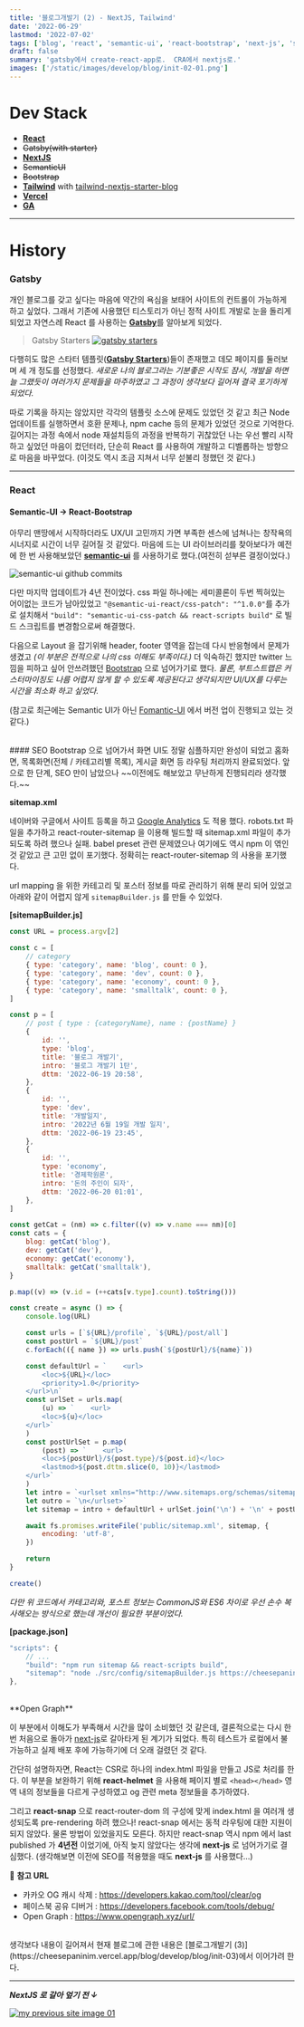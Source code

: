 ```yaml
---
title: '블로그개발기 (2) - NextJS, Tailwind'
date: '2022-06-29'
lastmod: '2022-07-02'
tags: ['blog', 'react', 'semantic-ui', 'react-bootstrap', 'next-js', 'sitemap.xml']
draft: false
summary: 'gatsby에서 create-react-app로.  CRA에서 nextjs로.'
images: ['/static/images/develop/blog/init-02-01.png']
---
```


# Dev Stack

-   [**React**](https://ko.reactjs.org/)
-   ~~Gatsby(with starter)~~
-   [**NextJS**](https://nextjs.org/)
-   ~~SemanticUI~~
-   ~~Bootstrap~~
-   [**Tailwind**](https://tailwindcss.com/) with [tailwind-nextjs-starter-blog](https://github.com/timlrx/tailwind-nextjs-starter-blog)
-   [**Vercel**](https://vercel.com/)
-   [**GA**](https://analytics.google.com/)

---

# History

### Gatsby

개인 블로그를 갖고 싶다는 마음에 약간의 욕심을 보태어 사이트의 컨트롤이 가능하게 하고 싶었다.
그래서 기존에 사용했던 티스토리가 아닌 정적 사이트 개발로 눈을 돌리게 되었고 자연스레 React 를 사용하는 [**Gatsby**](https://www.gatsbyjs.com/)를 알아보게 되었다.

> Gatsby Starters
> [![gatsby starters](/static/images/develop/blog/init-02-01.png)](https://www.gatsbyjs.com/starters/#Blog)

다행히도 많은 스타터 템플릿([**Gatsby Starters**](https://www.gatsbyjs.com/starters/#Blog))들이 존재했고 데모 페이지를 둘러보며 세 개 정도를 선정했다.
_새로운 나의 블로그라는 기분좋은 시작도 잠시, 개발을 하면 늘 그랬듯이 여러가지 문제들을 마주하였고 그 과정이 생각보다 길어져 결국 포기하게 되었다._

따로 기록을 하지는 않았지만 각각의 템플릿 소스에 문제도 있었던 것 같고 최근 Node 업데이트를 실행하면서 호환 문제나, npm cache 등의 문제가 있었던 것으로 기억한다.
길어지는 과정 속에서 node 재설치등의 과정을 반복하기 귀찮았던 나는 우선 빨리 시작하고 싶었던 마음이 컸던터라, 단순히 React 를 사용하여 개발하고 디벨롭하는 방향으로 마음을 바꾸었다.
(이것도 역시 조금 지쳐서 너무 섣불리 정했던 것 같다.)

---

### React

#### Semantic-UI → React-Bootstrap

아무리 맨땅에서 시작하더라도 UX/UI 고민까지 가면 부족한 센스에 넘쳐나는 창작욕의 시너지로 시간이 너무 길어질 것 같았다.
마음에 드는 UI 라이브러리를 찾아보다가 예전에 한 번 사용해보았던 **[semantic-ui](https://semantic-ui.com/)** 를 사용하기로 했다.(여전히 섣부른 결정이었다.)

![semantic-ui github commits](/static/images/develop/blog/init-02-02.png)

다만 마지막 업데이트가 4년 전이었다. css 파일 하나에는 세미콜론이 두번 찍혀있는 어이없는 코드가 남아있었고 `"@semantic-ui-react/css-patch": "^1.0.0"`를 추가로 설치해서 `"build": "semantic-ui-css-patch && react-scripts build"` 로 빌드 스크립트를 변경함으로써 해결했다.

다음으로 Layout 을 잡기위해 header, footer 영역을 잡는데 다시 반응형에서 문제가 생겼고 _(이 부분은 전적으로 나의 css 이해도 부족이다.)_ 더 익숙하긴 했지만 twitter 느낌을 피하고 싶어 안쓰려했던 [Bootstrap](https://react-bootstrap.github.io/) 으로 넘어가기로 했다.
_물론, 부트스트랩은 커스터마이징도 나름 어렵지 않게 할 수 있도록 제공된다고 생각되지만 UI/UX를 다루는 시간을 최소화 하고 싶었다._

(참고로 최근에는 Semantic UI가 아닌 [Fomantic-UI](https://fomantic-ui.com/) 에서 버전 업이 진행되고 있는 것 같다.)

<br />
#### SEO Bootstrap 으로 넘어가서 화면 UI도 정말 심플하지만 완성이 되었고 홈화면, 목록화면(전체 / 카테고리별
목록), 게시글 화면 등 라우팅 처리까지 완료되었다. 앞으로 한 단계, SEO 만이 남았으나 ~~이전에도 해보았고
무난하게 진행되리라 생각했다.~~

**sitemap.xml**

네이버와 구글에서 사이트 등록을 하고 [Google Analytics](https://analytics.google.com/) 도 적용 했다. robots.txt 파일을 추가하고 react-router-sitemap 을 이용해 빌드할 때 sitemap.xml 파일이 추가되도록 하려 했으나 실패. babel preset 관련 문제였으나 여기에도 역시 npm 이 엮인 것 같았고 큰 고민 없이 포기했다. 정확히는 react-router-sitemap 의 사용을 포기했다.

url mapping 을 위한 카테고리 및 포스터 정보를 따로 관리하기 위해 분리 되어 있었고 아래와 같이 어렵지 않게 `sitemapBuilder.js` 를 만들 수 있었다.

**[sitemapBuilder.js]**

```javascript
const URL = process.argv[2]

const c = [
    // category
    { type: 'category', name: 'blog', count: 0 },
    { type: 'category', name: 'dev', count: 0 },
    { type: 'category', name: 'economy', count: 0 },
    { type: 'category', name: 'smalltalk', count: 0 },
]

const p = [
    // post { type : {categoryName}, name : {postName} }
    {
        id: '',
        type: 'blog',
        title: '블로그 개발기',
        intro: '블로그 개발기 1탄',
        dttm: '2022-06-19 20:58',
    },
    {
        id: '',
        type: 'dev',
        title: '개발일지',
        intro: '2022년 6월 19일 개발 일지',
        dttm: '2022-06-19 23:45',
    },
    {
        id: '',
        type: 'economy',
        title: '경제학원론',
        intro: '돈의 주인이 되자',
        dttm: '2022-06-20 01:01',
    },
]

const getCat = (nm) => c.filter((v) => v.name === nm)[0]
const cats = {
    blog: getCat('blog'),
    dev: getCat('dev'),
    economy: getCat('economy'),
    smalltalk: getCat('smalltalk'),
}

p.map((v) => (v.id = (++cats[v.type].count).toString()))

const create = async () => {
    console.log(URL)

    const urls = [`${URL}/profile`, `${URL}/post/all`]
    const postUrl = `${URL}/post`
    c.forEach(({ name }) => urls.push(`${postUrl}/${name}`))

    const defaultUrl = `    <url>
        <loc>${URL}</loc>
        <priority>1.0</priority>
    </url>\n`
    const urlSet = urls.map(
        (u) => `    <url>
        <loc>${u}</loc>
    </url>`
    )
    const postUrlSet = p.map(
        (post) => `    <url>
        <loc>${postUrl}/${post.type}/${post.id}</loc>
        <lastmod>${post.dttm.slice(0, 10)}</lastmod>
    </url>`
    )
    let intro = `<urlset xmlns="http://www.sitemaps.org/schemas/sitemap/0.9">\n`
    let outro = `\n</urlset>`
    let sitemap = intro + defaultUrl + urlSet.join('\n') + '\n' + postUrlSet.join('\n') + outro

    await fs.promises.writeFile('public/sitemap.xml', sitemap, {
        encoding: 'utf-8',
    })

    return
}

create()
```

_다만 위 코드에서 카테고리와, 포스트 정보는 CommonJS와 ES6 차이로 우선 손수 복사해오는 방식으로 했는데 개선이 필요한 부분이었다._

**[package.json]**

```javascript
"scripts": {
    // ...
    "build": "npm run sitemap && react-scripts build",
    "sitemap": "node ./src/config/sitemapBuilder.js https://cheesepaninim.netlify.app"
},
```

<br />
**Open Graph**

이 부분에서 이해도가 부족해서 시간을 많이 소비했던 것 같은데, 결론적으로는 다시 한 번 처음으로 돌아가 [next-js](https://nextjs.org/)로 갈아타게 된 계기가 되었다.
특히 테스트가 로컬에서 불가능하고 실제 배포 후에 가능하기에 더 오래 걸렸던 것 같다.

간단히 설명하자면, React는 CSR로 하나의 index.html 파일을 만들고 JS로 처리를 한다.
이 부분을 보완하기 위해 **react-helmet** 을 사용해 페이지 별로 `<head></head>` 영역 내의 정보들을 다르게 구성하였고 og 관련 meta 정보들을 추가하였다.

그리고 **react-snap** 으로 react-router-dom 의 구성에 맞게 index.html 을 여러개 생성되도록 pre-rendering 하려 했으나! react-snap 에서는 동적 라우팅에 대한 지원이 되지 않았다.
물론 방법이 있었을지도 모른다. 하지만 react-snap 역시 npm 에서 last published 가 **4년전** 이었기에, 아직 늦지 않았다는 생각에 **next-js** 로 넘어가기로 결심했다.
(생각해보면 이전에 SEO를 적용했을 때도 **next-js** 를 사용했다...)

🔔 **참고 URL**

-   카카오 OG 캐시 삭제 : https://developers.kakao.com/tool/clear/og
-   페이스북 공유 디버거 : https://developers.facebook.com/tools/debug/
-   Open Graph : https://www.opengraph.xyz/url/

<br />
생각보다 내용이 길어져서 현재 블로그에 관한 내용은 [블로그개발기 (3)](https://cheesepaninim.vercel.app/blog/develop/blog/init-03)에서
이어가려 한다.

---

_**NextJS 로 갈아 엎기 전 ↓**_

[![my previous site image 01](/static/images/develop/blog/init-02-03.png)](https://cheesepaninim.vercel.app/static/images/develop/blog/init-02-03.png)
